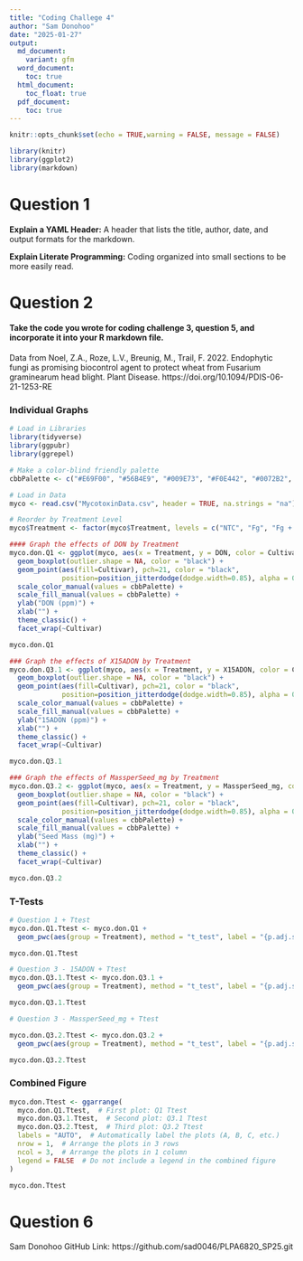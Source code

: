 ```yaml
---
title: "Coding Challege 4"
author: "Sam Donohoo"
date: "2025-01-27"
output:
  md_document:
    variant: gfm
  word_document:
    toc: true
  html_document:
    toc_float: true
  pdf_document:
    toc: true
---
```

```r
knitr::opts_chunk$set(echo = TRUE,warning = FALSE, message = FALSE)
```

```r
library(knitr)
library(ggplot2)
library(markdown)
```

# Question 1

**Explain a YAML Header:** A header that lists the title, author, date, and output formats for the markdown.

**Explain Literate Programming:** Coding organized into small sections to be more easily read.

# Question 2

#### Take the code you wrote for coding challenge 3, question 5, and incorporate it into your R markdown file.

Data from Noel, Z.A., Roze, L.V., Breunig, M., Trail, F. 2022. Endophytic fungi as promising biocontrol agent to protect wheat from Fusarium graminearum head blight. Plant Disease. https://doi.org/10.1094/PDIS-06-21-1253-RE

### Individual Graphs
```r
# Load in Libraries
library(tidyverse)
library(ggpubr)
library(ggrepel)

# Make a color-blind friendly palette
cbbPalette <- c("#E69F00", "#56B4E9", "#009E73", "#F0E442", "#0072B2", "#D55E00", "#CC79A7", "#000000")

# Load in Data
myco <- read.csv("MycotoxinData.csv", header = TRUE, na.strings = "na")

# Reorder by Treatment Level
myco$Treatment <- factor(myco$Treatment, levels = c("NTC", "Fg", "Fg + 37", "Fg + 40", "Fg + 70"))

#### Graph the effects of DON by Treatment
myco.don.Q1 <- ggplot(myco, aes(x = Treatment, y = DON, color = Cultivar, fill = Cultivar)) +
  geom_boxplot(outlier.shape = NA, color = "black") +
  geom_point(aes(fill=Cultivar), pch=21, color = "black", 
             position=position_jitterdodge(dodge.width=0.85), alpha = 0.6) + 
  scale_color_manual(values = cbbPalette) +
  scale_fill_manual(values = cbbPalette) + 
  ylab("DON (ppm)") +
  xlab("") +
  theme_classic() +
  facet_wrap(~Cultivar)

myco.don.Q1

### Graph the effects of X15ADON by Treatment
myco.don.Q3.1 <- ggplot(myco, aes(x = Treatment, y = X15ADON, color = Cultivar, fill = Cultivar)) +
  geom_boxplot(outlier.shape = NA, color = "black") +
  geom_point(aes(fill=Cultivar), pch=21, color = "black", 
             position=position_jitterdodge(dodge.width=0.85), alpha = 0.6) + 
  scale_color_manual(values = cbbPalette) +
  scale_fill_manual(values = cbbPalette) + 
  ylab("15ADON (ppm)") +
  xlab("") +
  theme_classic() +
  facet_wrap(~Cultivar)

myco.don.Q3.1

### Graph the effects of MassperSeed_mg by Treatment
myco.don.Q3.2 <- ggplot(myco, aes(x = Treatment, y = MassperSeed_mg, color = Cultivar, fill = Cultivar)) +
  geom_boxplot(outlier.shape = NA, color = "black") +
  geom_point(aes(fill=Cultivar), pch=21, color = "black", 
             position=position_jitterdodge(dodge.width=0.85), alpha = 0.6) + 
  scale_color_manual(values = cbbPalette) +
  scale_fill_manual(values = cbbPalette) + 
  ylab("Seed Mass (mg)") +
  xlab("") +
  theme_classic() +
  facet_wrap(~Cultivar)

myco.don.Q3.2
```

### T-Tests
```r
# Question 1 + Ttest
myco.don.Q1.Ttest <- myco.don.Q1 + 
  geom_pwc(aes(group = Treatment), method = "t_test", label = "{p.adj.signif}")

myco.don.Q1.Ttest

# Question 3 - 15ADON + Ttest
myco.don.Q3.1.Ttest <- myco.don.Q3.1 + 
  geom_pwc(aes(group = Treatment), method = "t_test", label = "{p.adj.signif}")

myco.don.Q3.1.Ttest

# Question 3 - MassperSeed_mg + Ttest

myco.don.Q3.2.Ttest <- myco.don.Q3.2 + 
  geom_pwc(aes(group = Treatment), method = "t_test", label = "{p.adj.signif}")

myco.don.Q3.2.Ttest
```

### Combined Figure
```r
myco.don.Ttest <- ggarrange(
  myco.don.Q1.Ttest,  # First plot: Q1 Ttest
  myco.don.Q3.1.Ttest,  # Second plot: Q3.1 Ttest
  myco.don.Q3.2.Ttest,  # Third plot: Q3.2 Ttest
  labels = "AUTO",  # Automatically label the plots (A, B, C, etc.)
  nrow = 1,  # Arrange the plots in 3 rows
  ncol = 3,  # Arrange the plots in 1 column
  legend = FALSE  # Do not include a legend in the combined figure
)

myco.don.Ttest
```

# Question 6

Sam Donohoo GitHub Link: https://github.com/sad0046/PLPA6820_SP25.git